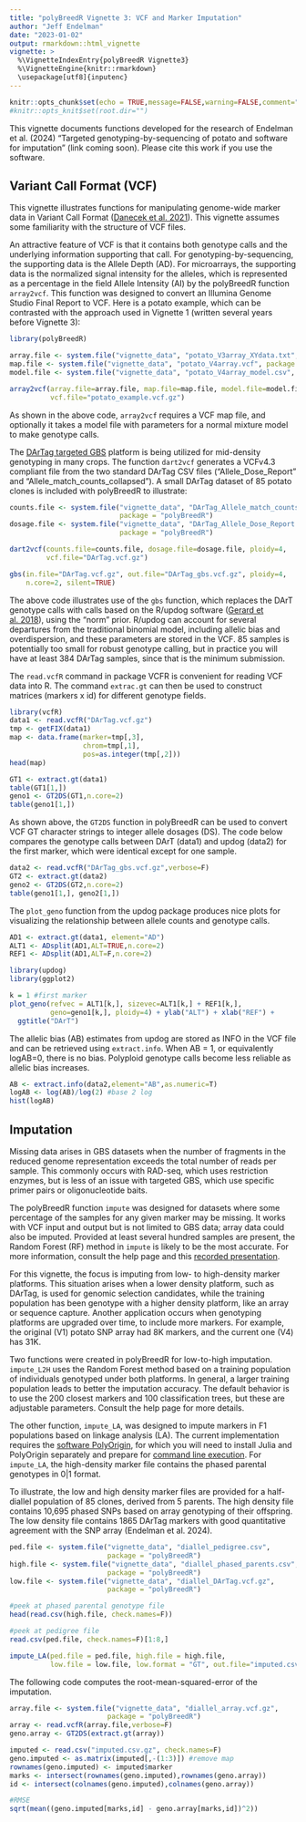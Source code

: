 ```yaml
---
title: "polyBreedR Vignette 3: VCF and Marker Imputation"
author: "Jeff Endelman"
date: "2023-01-02"
output: rmarkdown::html_vignette
vignette: >
  %\VignetteIndexEntry{polyBreedR Vignette3}
  %\VignetteEngine{knitr::rmarkdown}
  \usepackage[utf8]{inputenc}
---
```


```r
knitr::opts_chunk$set(echo = TRUE,message=FALSE,warning=FALSE,comment="##",fig.width=5,fig.height=5)
#knitr::opts_knit$set(root.dir="")
```

This vignette documents functions developed for the research of Endelman et al. (2024) "Targeted genotyping-by-sequencing of potato and software for imputation" (link coming soon). Please cite this work if you use the software.

## Variant Call Format (VCF)

This vignette illustrates functions for manipulating genome-wide marker data in Variant Call Format ([Danecek et al. 2021](https://doi.org/10.1093/gigascience/giab008)). This vignette assumes some familiarity with the structure of VCF files. 

An attractive feature of VCF is that it contains both genotype calls and the underlying information supporting that call. For genotyping-by-sequencing, the supporting data is the Allele Depth (AD). For microarrays, the supporting data is the normalized signal intensity for the alleles, which is represented as a percentage in the field Allele Intensity (AI) by the polyBreedR function `array2vcf`. This function was designed to convert an Illumina Genome Studio Final Report to VCF. Here is a potato example, which can be contrasted with the approach used in Vignette 1 (written several years before Vignette 3):

```r
library(polyBreedR)

array.file <- system.file("vignette_data", "potato_V3array_XYdata.txt", package = "polyBreedR")
map.file <- system.file("vignette_data", "potato_V4array.vcf", package = "polyBreedR")
model.file <- system.file("vignette_data", "potato_V4array_model.csv", package = "polyBreedR")

array2vcf(array.file=array.file, map.file=map.file, model.file=model.file, ploidy=4,
          vcf.file="potato_example.vcf.gz")
```

As shown in the above code, `array2vcf` requires a VCF map file, and optionally it takes a model file with parameters for a normal mixture model to make genotype calls.

The [DArTag targeted GBS](https://excellenceinbreeding.org/module3) platform is being utilized for mid-density genotyping in many crops. The function `dart2vcf` generates a VCFv4.3 compliant file from the two standard DArTag CSV files (“Allele_Dose_Report” and “Allele_match_counts_collapsed”). A small DArTag dataset of 85 potato clones is included with polyBreedR to illustrate:

```r
counts.file <- system.file("vignette_data", "DArTag_Allele_match_counts_collapsed.csv", 
                           package = "polyBreedR")
dosage.file <- system.file("vignette_data", "DArTag_Allele_Dose_Report.csv", 
                           package = "polyBreedR")

dart2vcf(counts.file=counts.file, dosage.file=dosage.file, ploidy=4,
         vcf.file="DArTag.vcf.gz")

gbs(in.file="DArTag.vcf.gz", out.file="DArTag_gbs.vcf.gz", ploidy=4, 
    n.core=2, silent=TRUE)
```

The above code illustrates use of the `gbs` function, which replaces the DArT genotype calls with calls based on the R/updog software ([Gerard et al. 2018](https://doi.org/10.1534/genetics.118.301468)), using the "norm" prior. R/updog can account for several departures from the traditional binomial model, including allelic bias and overdispersion, and these parameters are stored in the VCF. 85 samples is potentially too small for robust genotype calling, but in practice you will have at least 384 DArTag samples, since that is the minimum submission.

The `read.vcfR` command in package VCFR is convenient for reading VCF data into R. The command `extrac.gt` can then be used to construct matrices (markers x id) for different genotype fields.

```r
library(vcfR)
data1 <- read.vcfR("DArTag.vcf.gz")
tmp <- getFIX(data1)
map <- data.frame(marker=tmp[,3],
                  chrom=tmp[,1],
                  pos=as.integer(tmp[,2]))
head(map)

GT1 <- extract.gt(data1)
table(GT1[1,])
geno1 <- GT2DS(GT1,n.core=2)
table(geno1[1,])
```

As shown above, the `GT2DS` function in polyBreedR can be used to convert VCF GT character strings to integer allele dosages (DS). The code below compares the genotype calls between DArT (data1) and updog (data2) for the first marker, which were identical except for one sample.

```r
data2 <- read.vcfR("DArTag_gbs.vcf.gz",verbose=F)
GT2 <- extract.gt(data2)
geno2 <- GT2DS(GT2,n.core=2)
table(geno1[1,], geno2[1,])
```

The `plot_geno` function from the updog package produces nice plots for visualizing the relationship between allele counts and genotype calls. 

```r
AD1 <- extract.gt(data1, element="AD")
ALT1 <- ADsplit(AD1,ALT=TRUE,n.core=2)
REF1 <- ADsplit(AD1,ALT=F,n.core=2)

library(updog)
library(ggplot2)

k = 1 #first marker
plot_geno(refvec = ALT1[k,], sizevec=ALT1[k,] + REF1[k,],
          geno=geno1[k,], ploidy=4) + ylab("ALT") + xlab("REF") +
  ggtitle("DArT")
```


The allelic bias (AB) estimates from updog are stored as INFO in the VCF file and can be retrieved using `extract.info`. When AB = 1, or equivalently logAB=0, there is no bias. Polyploid genotype calls become less reliable as allelic bias increases. 

```r
AB <- extract.info(data2,element="AB",as.numeric=T)
logAB <- log(AB)/log(2) #base 2 log
hist(logAB)
```


## Imputation

Missing data arises in GBS datasets when the number of fragments in the reduced genome representation exceeds the total number of reads per sample. This commonly occurs with RAD-seq, which uses restriction enzymes, but is less of an issue with targeted GBS, which use specific primer pairs or oligonucleotide baits.

The polyBreedR function `impute` was designed for datasets where some percentage of the samples for any given marker may be missing. It works with VCF input and output but is not limited to GBS data; array data could also be imputed. Provided at least several hundred samples are present, the Random Forest (RF) method in `impute` is likely to be the most accurate. For more information, consult the help page and this [recorded presentation](https://www.youtube.com/watch?v=QFv0G6szE7A).

For this vignette, the focus is imputing from low- to high-density marker platforms. This situation arises when a lower density platform, such as DArTag, is used for genomic selection candidates, while the training population has been genotype with a higher density platform, like an array or sequence capture. Another application occurs when genotyping platforms are upgraded over time, to include more markers. For example, the original (V1) potato SNP array had 8K markers, and the current one (V4) has 31K.

Two functions were created in polyBreedR for low-to-high imputation. `impute_L2H` uses the Random Forest method based on a training population of individuals genotyped under both platforms. In general, a larger training population leads to better the imputation accuracy. The default behavior is to use the 200 closest markers and 100 classification trees, but these are adjustable parameters. Consult the help page for more details.

The other function, `impute_LA`, was designed to impute markers in F1 populations based on linkage analysis (LA). The current implementation requires the [software PolyOrigin](https://github.com/chaozhi/PolyOrigin.jl), for which you will need to install Julia and PolyOrigin separately and prepare for [command line execution](https://julialang.org/downloads/platform/). For `impute_LA`, the high-density marker file contains the phased parental genotypes in 0|1 format. 

To illustrate, the low and high density marker files are provided for a half-diallel population of 85 clones, derived from 5 parents. The high density file contains 10,695 phased SNPs based on array genotyping of their offspring. The low density file contains 1865 DArTag markers with good quantitative agreement with the SNP array (Endelman et al. 2024).

```r
ped.file <- system.file("vignette_data", "diallel_pedigree.csv", 
                        package = "polyBreedR")
high.file <- system.file("vignette_data", "diallel_phased_parents.csv", 
                        package = "polyBreedR")
low.file <- system.file("vignette_data", "diallel_DArTag.vcf.gz", 
                        package = "polyBreedR")

#peek at phased parental genotype file
head(read.csv(high.file, check.names=F))

#peek at pedigree file
read.csv(ped.file, check.names=F)[1:8,]

impute_LA(ped.file = ped.file, high.file = high.file,
          low.file = low.file, low.format = "GT", out.file="imputed.csv.gz")
```

The following code computes the root-mean-squared-error of the imputation.

```r
array.file <- system.file("vignette_data", "diallel_array.vcf.gz", 
                        package = "polyBreedR")
array <- read.vcfR(array.file,verbose=F)
geno.array <- GT2DS(extract.gt(array))

imputed <- read.csv("imputed.csv.gz", check.names=F)
geno.imputed <- as.matrix(imputed[,-(1:3)]) #remove map
rownames(geno.imputed) <- imputed$marker
marks <- intersect(rownames(geno.imputed),rownames(geno.array))
id <- intersect(colnames(geno.imputed),colnames(geno.array))

#RMSE
sqrt(mean((geno.imputed[marks,id] - geno.array[marks,id])^2))
```

